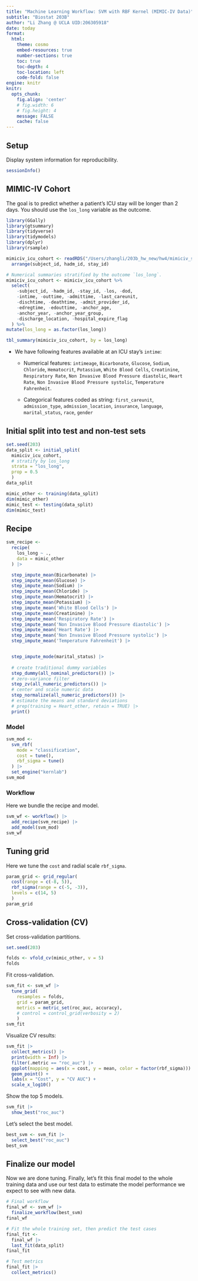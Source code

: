 ```yaml
---
title: "Machine Learning Workflow: SVM with RBF Kernel (MIMIC-IV Data)"
subtitle: "Biostat 203B"
author: "Li Zhang @ UCLA UID:206305918"
date: today
format:
  html:
    theme: cosmo
    embed-resources: true
    number-sections: true
    toc: true
    toc-depth: 4
    toc-location: left
    code-fold: false
engine: knitr
knitr:
  opts_chunk: 
    fig.align: 'center'
    # fig.width: 6
    # fig.height: 4
    message: FALSE
    cache: false
---
```


## Setup

Display system information for reproducibility.

```r
sessionInfo()
```

## MIMIC-IV Cohort

The goal is to predict whether a patient’s ICU stay will be longer than 2 days. You should use the `los_long` variable as the outcome. 

```r
library(GGally)
library(gtsummary)
library(tidyverse)
library(tidymodels)
library(dplyr)
library(rsample)

mimiciv_icu_cohort <- readRDS("/Users/zhangli/203b_hw_new/hw4/mimiciv_shiny/mimic_icu_cohort.rds")|>
  arrange(subject_id, hadm_id, stay_id)

# Numerical summaries stratified by the outcome `los_long`.
mimiciv_icu_cohort <- mimiciv_icu_cohort %>%
  select(
    -subject_id, -hadm_id, -stay_id, -los, -dod,
    -intime, -outtime, -admittime, -last_careunit,
    -dischtime, -deathtime, -admit_provider_id,
    -edregtime, -edouttime, -anchor_age,
    -anchor_year, -anchor_year_group,
    -discharge_location, -hospital_expire_flag
  ) %>%
mutate(los_long = as.factor(los_long))

tbl_summary(mimiciv_icu_cohort, by = los_long)

```

- We have following features available at an ICU stay’s `intime`: 

    - Numerical features: `intimeage`, `Bicarbonate`, `Glucose`, `Sodium`, `Chloride`, `Hematocrit`, `Potassium`, `White Blood Cells`, `Creatinine`, `Respiratory Rate`, `Non Invasive Blood Pressure diastolic`, `Heart Rate`, `Non Invasive Blood Pressure systolic`, `Temperature Fahrenheit`.

    - Categorical features coded as string:  `first_careunit`, `admission_type`, `admission_location`, `insurance`, `language`, `marital_status`, `race`, `gender`



## Initial split into test and non-test sets
```r
set.seed(203)
data_split <- initial_split(
  mimiciv_icu_cohort, 
  # stratify by los_long
  strata = "los_long", 
  prop = 0.5
  )
data_split

mimic_other <- training(data_split)
dim(mimic_other)
mimic_test <- testing(data_split)
dim(mimic_test)
```

## Recipe
```r
svm_recipe <- 
  recipe(
    los_long ~ ., 
    data = mimic_other
  ) |>

  step_impute_mean(Bicarbonate) |>
  step_impute_mean(Glucose) |>
  step_impute_mean(Sodium) |>
  step_impute_mean(Chloride) |>
  step_impute_mean(Hematocrit) |>
  step_impute_mean(Potassium) |>
  step_impute_mean('White Blood Cells') |>
  step_impute_mean(Creatinine) |>
  step_impute_mean('Respiratory Rate') |>
  step_impute_mean('Non Invasive Blood Pressure diastolic') |>
  step_impute_mean('Heart Rate') |>
  step_impute_mean('Non Invasive Blood Pressure systolic') |>
  step_impute_mean('Temperature Fahrenheit') |>


  step_impute_mode(marital_status) |>
  
  # create traditional dummy variables
  step_dummy(all_nominal_predictors()) |>
  # zero-variance filter
  step_zv(all_numeric_predictors()) |> 
  # center and scale numeric data
  step_normalize(all_numeric_predictors()) |>
  # estimate the means and standard deviations
  # prep(training = Heart_other, retain = TRUE) |>
  print()
```

### Model

```r
svm_mod <- 
  svm_rbf(
    mode = "classification",
    cost = tune(),
    rbf_sigma = tune()
  ) |> 
  set_engine("kernlab")
svm_mod
```
### Workflow

Here we bundle the recipe and model.

```r
svm_wf <- workflow() |>
  add_recipe(svm_recipe) |>
  add_model(svm_mod)
svm_wf
```

## Tuning grid

Here we tune the `cost` and radial scale `rbf_sigma`.

```r
param_grid <- grid_regular(
  cost(range = c(-8, 5)),
  rbf_sigma(range = c(-5, -3)),
  levels = c(14, 5)
  )
param_grid
```

## Cross-validation (CV)

Set cross-validation partitions.
```r
set.seed(203)

folds <- vfold_cv(mimic_other, v = 5)
folds
```

Fit cross-validation.
```r
svm_fit <- svm_wf |>
  tune_grid(
    resamples = folds,
    grid = param_grid,
    metrics = metric_set(roc_auc, accuracy),
    # control = control_grid(verbosity = 2)
    )
svm_fit
```

Visualize CV results:
```r
svm_fit |>
  collect_metrics() |>
  print(width = Inf) |>
  filter(.metric == "roc_auc") |>
  ggplot(mapping = aes(x = cost, y = mean, color = factor(rbf_sigma))) +
  geom_point() +
  labs(x = "Cost", y = "CV AUC") +
  scale_x_log10()
```

Show the top 5 models.
```r
svm_fit |>
  show_best("roc_auc")
```
Let's select the best model.
```r
best_svm <- svm_fit |>
  select_best("roc_auc")
best_svm
```

## Finalize our model

Now we are done tuning. Finally, let’s fit this final model to the whole training data and use our test data to estimate the model performance we expect to see with new data.

```r
# Final workflow
final_wf <- svm_wf |>
  finalize_workflow(best_svm)
final_wf
```

```r
# Fit the whole training set, then predict the test cases
final_fit <- 
  final_wf |>
  last_fit(data_split)
final_fit
```

```r
# Test metrics
final_fit |> 
  collect_metrics()
```
